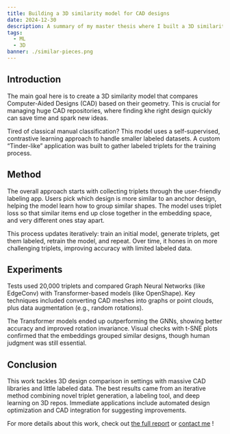 ```yaml
---
title: Building a 3D similarity model for CAD designs
date: 2024-12-30
description: A summary of my master thesis where I built a 3D similarity model tailored for CAD designs.
tags:
  - ML
  - 3D
banner: ./similar-pieces.png
---
```


## Introduction

The main goal here is to create a 3D similarity model that compares Computer-Aided Designs (CAD) based on their geometry. This is crucial for managing huge CAD repositories, where finding khe right design quickly can save time and spark new ideas.

Tired of classical manual classification? This model uses a self-supervised, contrastive learning approach to handle smaller labeled datasets. A custom “Tinder-like” application was built to gather labeled triplets for the training process.

## Method

The overall approach starts with collecting triplets through the user-friendly labeling app. Users pick which design is more similar to an anchor design, helping the model learn how to group similar shapes. The model uses triplet loss so that similar items end up close together in the embedding space, and very different ones stay apart.

This process updates iteratively: train an initial model, generate triplets, get them labeled, retrain the model, and repeat. Over time, it hones in on more challenging triplets, improving accuracy with limited labeled data.

## Experiments

Tests used 20,000 triplets and compared Graph Neural Networks (like EdgeConv) with Transformer-based models (like OpenShape). Key techniques included converting CAD meshes into graphs or point clouds, plus data augmentation (e.g., random rotations).

The Transformer models ended up outperforming the GNNs, showing better accuracy and improved rotation invariance. Visual checks with t-SNE plots confirmed that the embeddings grouped similar designs, though human judgment was still essential.

## Conclusion

This work tackles 3D design comparison in settings with massive CAD libraries and little labeled data. The best results came from an iterative method combining novel triplet generation, a labeling tool, and deep learning on 3D repos. Immediate applications include automated design optimization and CAD integration for suggesting improvements. 

For more details about this work, check out [the full report](https://github.com/accoumar12/report-d3s/blob/main/main.pdf) or [contact me](https://maccou-portfolio.netlify.app/#contact) !